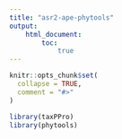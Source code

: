 ```yaml
---
title: "asr2-ape-phytools"
output:
    html_document:
        toc:
            true
---
```


```r
knitr::opts_chunk$set(
  collapse = TRUE,
  comment = "#>"
)
```

```r
library(taxPPro)
library(phytools)
```








